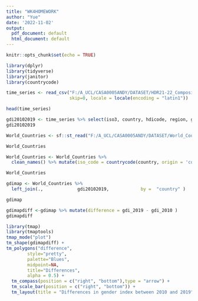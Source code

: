 ```yaml
---
title: "WK4HOMEWORK"
author: "Yue"
date: '2022-11-02'
output:
  pdf_document: default
  html_document: default
---
```


```r
knitr::opts_chunk$set(echo = TRUE)
```

```r
library(dplyr)
library(tidyverse)
library(janitor)
library(countrycode)
```

```r
time_series <- read_csv("F:/A_UCL/CASA0005ANDY/DATASET/HDR21-22_Composite_indices_complete_time_series.csv", na= "", 
                        skip=0, locale = locale(encoding = "latin1"))
```


```r
head(time_series)
```

```r
gdi20102019 <- time_series %>% select(iso3, country, hdicode, region, gdi_2010,gdi_2019)
gdi20102019
```

```r
World_Countries <- sf::st_read("F:/A_UCL/CASA0005ANDY/DATASET/World_Countries/World_Countries__Generalized_.shp")

World_Countries
```


```r
World_Countries <- World_Countries %>% 
  clean_names() %>% mutate(iso_code = countrycode(country, origin = 'country.name', destination = 'iso2c') )

World_Countries
```

```r
gdimap <- World_Countries %>% 
  left_join(.,             gdi20102019,            by =  "country" )

gdimap
```

```r
gdimapdiff <-gdimap %>% mutate(difference = gdi_2019 - gdi_2010 )
gdimapdiff
```

```r
library(tmap)
library(tmaptools)
tmap_mode("plot")
tm_shape(gdimapdiff) + 
tm_polygons("difference", 
        style="pretty",
        palette="Blues",
        midpoint=NA,
        title="Differences",
        alpha = 0.5) + 
  tm_compass(position = c("right", "bottom"),type = "arrow") + 
  tm_scale_bar(position = c("right", "bottom")) +
  tm_layout(title = "Differences in gender index between 2010 and 2019", legend.position = c("left", "bottom"))
```





